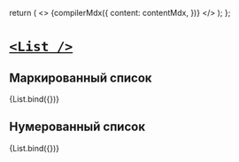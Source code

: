 
<Meta title="List" />

  return (
    <>
      {compilerMdx({
        content: contentMdx,
      })}
    </>
  );
};

# [`<List />`](http://s.csssr.ru/UJ4QCUXM4/2021-05-17-16-50-15.jpg)

## Маркированный список

<Canvas>
  <Story
    height="250px"
    name="Marked"
    args={{
      contentMdx: `- A team is fully distributed, all interaction is remote.
  - All communications - face to face, external and internal developers participate in meetings and brainstorms together.
  - Interaction with your team are done through regular meetings and the Internet.
`,
    }}
  >
    {List.bind({})}
  </Story>
</Canvas>

## Нумерованный  список

<Canvas>
  <Story
    height="250px"
    name="Numbered"
    args={{
      contentMdx: `1. A team works together with yours in the same office. All communications - face to face, external and internal developers participate in meetings and brainstorms together.
2. A team works from its own office. Communication within the team takes place offline, and interaction with your team are done through regular meetings and the Internet.
3. A team is fully distributed, all interaction is remote:
  1. All communications - face to face, external and internal developers participate in meetings and brainstorms together.
  2. Interaction with your team are done through regular meetings and the Internet.
`,
    }}
  >
    {List.bind({})}
  </Story>
</Canvas>

